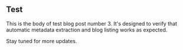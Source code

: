 
## Test

This is the body of test blog post number 3. It's designed to verify that automatic metadata extraction and blog listing works as expected.

Stay tuned for more updates.
